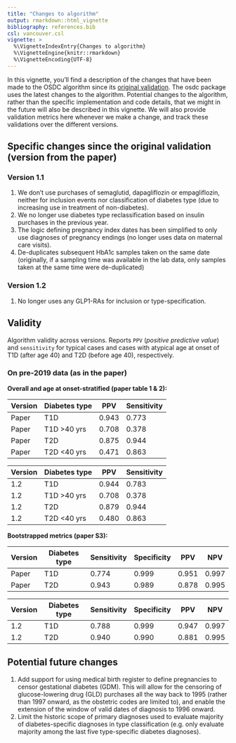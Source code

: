 ```yaml
---
title: "Changes to algorithm"
output: rmarkdown::html_vignette
bibliography: references.bib
csl: vancouver.csl
vignette: >
  %\VignetteIndexEntry{Changes to algorithm}
  %\VignetteEngine{knitr::rmarkdown}
  %\VignetteEncoding{UTF-8}
---
```


In this vignette, you'll find a description of the changes that have
been made to the OSDC algorithm since its [original
validation](https://doi.org/10.2147/CLEP.S407019). The osdc package uses
the latest changes to the algorithm. Potential changes to the algorithm,
rather than the specific implementation and code details, that we might
in the future will also be described in this vignette. We will also
provide validation metrics here whenever we make a change, and track
these validations over the different versions.

## Specific changes since the original validation (version from the paper)

### Version 1.1

1.  We don't use purchases of semaglutid, dapagliflozin or
    empagliflozin, neither for inclusion events nor classification of
    diabetes type (due to increasing use in treatment of non-diabetes).
2.  We no longer use diabetes type reclassification based on insulin
    purchases in the previous year.
3.  The logic defining pregnancy index dates has been simplified to only
    use diagnoses of pregnancy endings (no longer uses data on maternal
    care visits).
4.  De-duplicates subsequent HbA1c samples taken on the same date
    (originally, if a sampling time was available in the lab data, only
    samples taken at the same time were de-duplicated)

### Version 1.2

1. No longer uses any GLP1-RAs for inclusion or type-specification.

## Validity

Algorithm validity across versions. Reports `PPV` (*positive predictive
value*) and `sensitivity` for typical cases and cases with atypical age
at onset of T1D (after age 40) and T2D (before age 40), respectively.

### On pre-2019 data (as in the paper)

**Overall and age at onset-stratified (paper table 1 & 2):**

| Version | Diabetes type | PPV   | Sensitivity |
|---------|---------------|-------|-------------|
| Paper   | T1D           | 0.943 | 0.773       |
| Paper   | T1D \>40 yrs  | 0.708 | 0.378       |
| Paper   | T2D           | 0.875 | 0.944       |
| Paper   | T2D \<40 yrs  | 0.471 | 0.863       |

| Version | Diabetes type | PPV   | Sensitivity |
|---------|---------------|-------|-------------|
| 1.2     | T1D           | 0.944 | 0.783       |
| 1.2     | T1D \>40 yrs  | 0.708 | 0.378       |
| 1.2     | T2D           | 0.879 | 0.944       |
| 1.2     | T2D \<40 yrs  | 0.480 | 0.863       |

**Bootstrapped metrics (paper S3):**

| Version | Diabetes type | Sensitivity | Specificity | PPV   | NPV   |
|---------|---------------|-------------|-------------|-------|-------|
| Paper   | T1D           | 0.774       | 0.999       | 0.951 | 0.997 |
| Paper   | T2D           | 0.943       | 0.989       | 0.878 | 0.995 |

| Version | Diabetes type | Sensitivity | Specificity | PPV   | NPV   |
|---------|---------------|-------------|-------------|-------|-------|
| 1.2     | T1D           | 0.788       | 0.999       | 0.947 | 0.997 |
| 1.2     | T2D           | 0.940       | 0.990       | 0.881 | 0.995 |

## Potential future changes

1.  Add support for using medical birth register to define pregnancies
    to censor gestational diabetes (GDM). This will allow for the
    censoring of glucose-lowering drug (GLD) purchases all the way back
    to 1995 (rather than 1997 onward, as the obstetric codes are limited
    to), and enable the extension of the window of valid dates of
    diagnosis to 1996 onward.
2.  Limit the historic scope of primary diagnoses used to evaluate
    majority of diabetes-specific diagnoses in type classification (e.g.
    only evaluate majority among the last five type-specific diabetes
    diagnoses).
